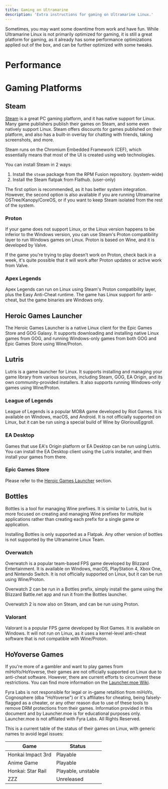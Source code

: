 ```yaml
---
title: Gaming on Ultramarine
description: 'Extra instructions for gaming on Ultramarine Linux.'
---
```



Sometimes, you may want some downtime from work and have fun. While Ultramarine Linux is not primarily optimized for gaming, it is still a great platform for gaming, as it already has some performance optimizations applied out of the box, and can be further optimized with some tweaks.


# Performance


# Gaming Platforms

## Steam

[Steam](https://steampowered.com) is a great PC gaming platform, and it has native support for Linux. Many game publishers publish their games on Steam, and some even natively support Linux. Steam offers discounts for games published on their platform, and also has a built-in overlay for chatting with friends, taking screenshots, and more.

Steam runs on the Chromium Embedded Framework (CEF), which essentially means that most of the UI is created using web technologies.

You can install Steam in 2 ways:

1. Install the `steam` package from the RPM Fusion repository. (system-wide)
2. Install the Steam flatpak from Flathub. (user-only)

The first option is recommended, as it has better system integration. However, the second option is also available if you are running Ultramarine OSTree/Kanopy/CoreOS, or if you want to keep Steam isolated from the rest of the system.

### Proton

If your game does not support Linux, or the Linux version happens to be inferior to the Windows version, you can use Steam's Proton compatibility layer to run Windows games on Linux. Proton is based on Wine, and it is developed by Valve.

If the game you're trying to play doesn't work on Proton, check back in a week, it's quite possible that it will work after Proton updates or active work from Valve.


### Apex Legends

Apex Legends can run on Linux using Steam's Proton compatibility layer, plus the Easy Anti-Cheat runtime. The game has Linux support for anti-cheat, but the game binaries are Windows only.


## Heroic Games Launcher

The Heroic Games Launcher is a native Linux client for the Epic Games Store and GOG Galaxy. It supports downloading and installing native Linux games from GOG, and running Windows-only games from both GOG and Epic Games Store using Wine/Proton.

## Lutris

Lutris is a game launcher for Linux. It supports installing and managing your game library from various sources, including Steam, GOG, EA Origin, and its own community-provided installers. It also supports running Windows-only games using Wine/Proton.

### League of Legends

League of Legends is a popular MOBA game developed by Riot Games. It is available on Windows, macOS, and Android. It is not officially supported on Linux, but it can be run using a special build of Wine by GloriousEggroll.


### EA Desktop

Games that use EA's Origin platform or EA Desktop can be run using Lutris. You can install the EA Desktop client using the Lutris installer, and then install your games from there.

### Epic Games Store

Please refer to the [Heroic Games Launcher](#heroic-games-launcher) section.

## Bottles

Bottles is a tool for managing Wine prefixes. It is similar to Lutris, but is more focused on creating and managing Wine prefixes for multiple applications rather than creating each prefix for a single game or application.

Installing Bottles is only supported as a Flatpak. Any other version of bottles is not supported by the Ultramarine Linux Team.

### Overwatch

Overwatch is a popular team-based FPS game developed by Blizzard Entertainment. It is available on Windows, macOS, PlayStation 4, Xbox One, and Nintendo Switch. It is not officially supported on Linux, but it can be run using Wine/Proton.

Overwatch 2 can be run in a Bottles prefix, simply install the game using the Blizzard Battle.net app and run it from the Bottles launcher.

Overwatch 2 is now also on Steam, and can be run using Proton.

### Valorant

Valorant is a popular FPS game developed by Riot Games. It is available on Windows. It will not run on Linux, as it uses a kernel-level anti-cheat software that is not compatible with Wine/Proton.

## HoYoverse Games

If you're more of a gambler and want to play games from miHoYo/HoYoverse, their games are not officially supported on Linux due to anti-cheat software. However, there are current efforts to circumvent these restrictions. You can find more information on the [Launcher.moe Wiki](https://docs.launcher.moe/).


<Alert type="warning">

Fyra Labs is not responsible for legal or in-game retalition from miHoYo, Cognosphere (dba "HoYoverse") or it's affiliates for cheating, being falsely-flagged as a cheater, or any other reason due to use of these tools to remove DRM protections from their games. Information provided in this document and by Launcher.moe is for educational purposes only. Launcher.moe is not affilated with Fyra Labs. All Rights Reserved.

</Alert>

This is a current table of the status of their games on Linux, with generic names to avoid legal issues:

| Game               | Status                           |
| ------------------ | -------------------------------- |
| Honkai Impact 3rd  | Playable                         |
| Anime Game         | Playable                         |
| Honkai: Star Rail  | Playable, unstable               |
| ZZZ                | Unreleased                       |